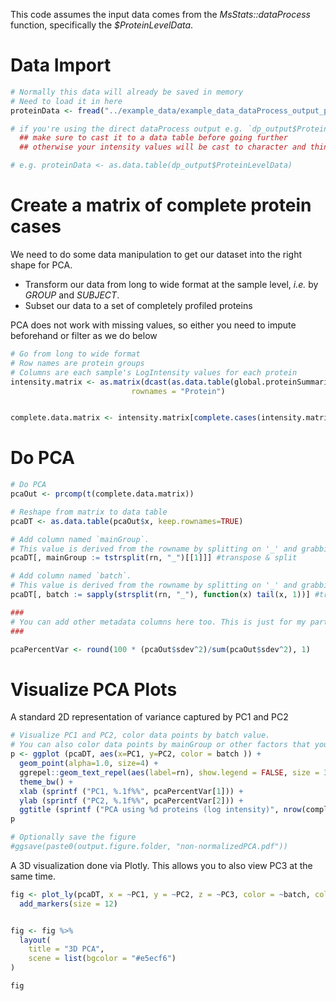 This code assumes the input data comes from the *MsStats::dataProcess* function, specifically the *\$ProteinLevelData*.

# Data Import

```r
# Normally this data will already be saved in memory
# Need to load it in here
proteinData <- fread("../example_data/example_data_dataProcess_output_protein.csv")

# if you're using the direct dataProcess output e.g. `dp_output$ProteinLevelData`
  ## make sure to cast it to a data table before going further
  ## otherwise your intensity values will be cast to character and things will break

# e.g. proteinData <- as.data.table(dp_output$ProteinLevelData)
```

# Create a matrix of complete protein cases

We need to do some data manipulation to get our dataset into the right shape for PCA.

-   Transform our data from long to wide format at the sample level, *i.e.* by *GROUP* and *SUBJECT*.
-   Subset our data to a set of completely profiled proteins

PCA does not work with missing values, so either you need to impute beforehand or filter as we do below

```r
# Go from long to wide format
# Row names are protein groups
# Columns are each sample's LogIntensity values for each protein
intensity.matrix <- as.matrix(dcast(as.data.table(global.proteinSummarization$ProteinLevelData), Protein ~GROUP+SUBJECT, value.var = "LogIntensities"),
                           rownames = "Protein")


complete.data.matrix <- intensity.matrix[complete.cases(intensity.matrix),]
```

# Do PCA
```r
# Do PCA
pcaOut <- prcomp(t(complete.data.matrix))

# Reshape from matrix to data table
pcaDT <- as.data.table(pcaOut$x, keep.rownames=TRUE)

# Add column named `mainGroup`. 
# This value is derived from the rowname by splitting on '_' and grabbing the first element
pcaDT[, mainGroup := tstrsplit(rn, "_")[[1]]] #transpose & split

# Add column named `batch`. 
# This value is derived from the rowname by splitting on '_' and grabbing the first element
pcaDT[, batch := sapply(strsplit(rn, "_"), function(x) tail(x, 1))] #transpose & split

###
# You can add other metadata columns here too. This is just for my particular use case
###

pcaPercentVar <- round(100 * (pcaOut$sdev^2)/sum(pcaOut$sdev^2), 1)
```

# Visualize PCA Plots
A standard 2D representation of variance captured by PC1 and PC2
```r
# Visualize PC1 and PC2, color data points by batch value.
# You can also color data points by mainGroup or other factors that you scrape out above.
p <- ggplot (pcaDT, aes(x=PC1, y=PC2, color = batch )) + 
  geom_point(alpha=1.0, size=4) + 
  ggrepel::geom_text_repel(aes(label=rn), show.legend = FALSE, size = 3) +
  theme_bw() + 
  xlab (sprintf ("PC1, %.1f%%", pcaPercentVar[1])) + 
  ylab (sprintf ("PC2, %.1f%%", pcaPercentVar[2])) + 
  ggtitle (sprintf ("PCA using %d proteins (log intensity)", nrow(complete.data.matrix))) 
p

# Optionally save the figure
#ggsave(paste0(output.figure.folder, "non-normalizedPCA.pdf"))
```

A 3D visualization done via Plotly. This allows you to also view PC3 at the same time.
```r
fig <- plot_ly(pcaDT, x = ~PC1, y = ~PC2, z = ~PC3, color = ~batch, colors = c('#636EFA','#EF553B','#00CC96') ) %>%
  add_markers(size = 12)


fig <- fig %>%
  layout(
    title = "3D PCA",
    scene = list(bgcolor = "#e5ecf6")
)

fig
```